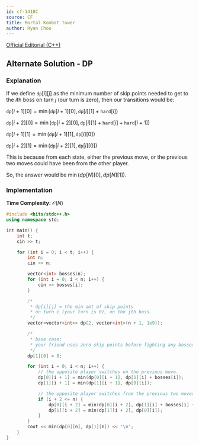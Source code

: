 ```yaml
---
id: cf-1418C
source: CF
title: Mortal Kombat Tower
author: Ryan Chou
---
```

[Official Editorial (C++)](https://codeforces.com/blog/entry/82673)

## Alternate Solution - DP
### Explanation

If we define $\texttt{dp}[i][j]$ as the minimum number of skip points needed to get to the $i$th boss on turn $j$ 
(our turn is zero), then our transitions would be:

$\texttt{dp}[i + 1][0] =\min(\texttt{dp}[i + 1][0], \texttt{dp}[i][1] + \texttt{hard}[i])$

$\texttt{dp}[i + 2][0] =\min(\texttt{dp}[i + 2][0], \texttt{dp}[i][1] + \texttt{hard}[i] + \texttt{hard}[i + 1])$

$\texttt{dp}[i + 1][1] =\min(\texttt{dp}[i + 1][1], \texttt{dp}[i][0])$

$\texttt{dp}[i + 2][1] =\min(\texttt{dp}[i + 2][1], \texttt{dp}[i][0])$

This is because from each state, either the previous move, or the previous two moves could have been from the other player.

So, the answer would be $\min(dp[N][0], dp[N][1])$.

### Implementation

**Time Complexity:** $\mathcal{O}(N)$

<LanguageSection>
<CPPSection>

```cpp
#include <bits/stdc++.h>
using namespace std;

int main() {
	int t;
	cin >> t;

	for (int i = 0; i < t; i++) {
		int n;
		cin >> n;

		vector<int> bosses(n);
		for (int i = 0; i < n; i++) {
			cin >> bosses[i];
		}

		/*
		 * dp[i][j] = the min amt of skip points 
		 * on turn i (your turn is 0), on the jth boss.
		 */
		vector<vector<int>> dp(2, vector<int>(n + 1, 1e9));

		/* 
		 * base case:
		 * your friend uses zero skip points before fighting any bosses.
		 */
		dp[1][0] = 0;

		for (int i = 0; i < n; i++) {
			// the opposite player switches on the previous move.
			dp[0][i + 1] = min(dp[0][i + 1], dp[1][i] + bosses[i]);
			dp[1][i + 1] = min(dp[1][i + 1], dp[0][i]);

			// the opposite player switches from the previous two moves.
			if (i + 2 <= n) {
				dp[0][i + 2] = min(dp[0][i + 2], dp[1][i] + bosses[i] + bosses[i + 1]);
				dp[1][i + 2] = min(dp[1][i + 2], dp[0][i]);
			}
		}
		cout << min(dp[0][n], dp[1][n]) << '\n';
	}
}
```
</CPPSection>
</LanguageSection>
